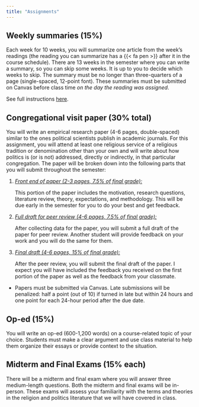 ```yaml
---
title: "Assignments"
---
```



## Weekly summaries (15%)

Each week for 10 weeks, you will summarize one article from the week's readings (the reading you can summarize has a {{< fa pen >}} after it in the course schedule). There are 13 weeks in the semester where you can write a summary, so you can skip some weeks. It is up to you to decide which weeks to skip. The summary must be no longer than three-quarters of a page (single-spaced, 12-point font). These summaries must be submitted on Canvas before class time *on the day the reading was assigned*.

See full instructions [here](weekly-summaries.qmd).


## Congregational visit paper (30% total) 

You will write an empirical research paper (4-6 pages, double-spaced) similar to the ones political scientists publish in academic journals. For this assignment, you will attend at least one religious service of a religious tradition or denomination other than your own and will write about how politics is (or is not) addressed, directly or indirectly, in that particular congregation. The paper will be broken down into the following parts that you will submit throughout the semester:

  1. <ins>*Front end of paper (2-3 pages, 7.5% of final grade):*</ins> This portion of the paper includes the motivation, research questions, literature review, theory, expectations, and methodology. This will be due early in the semester for you to do your best and get feedback.
  
  2. <ins>*Full draft for peer review (4-6 pages, 7.5% of final grade):*</ins> After collecting data for the paper, you will submit a full draft of the paper for peer review. Another student will provide feedback on your work and you will do the same for them.
  
  3. <ins>*Final draft (4-6 pages, 15% of final grade):*</ins> After the peer review, you will submit the final draft of the paper. I expect you will have included the feedback you received on the first portion of the paper as well as the feedback from your classmate.

- Papers must be submitted via Canvas. Late submissions will be penalized: half a point (out of 10) if turned in late but within 24 hours and one point for each 24-hour period after the due date.


## Op-ed (15%)

You will write an op-ed (600-1,200 words) on a course-related topic of your choice. Students must make a clear argument and use class material to help them organize their essays or provide context to the situation.



## Midterm and Final Exams (15% each)

There will be a midterm and final exam where you will answer three medium-length questions. Both the midterm and final exams will be in-person. These exams will assess your familiarity with the terms and theories in the religion and politics literature that we will have covered in class.


